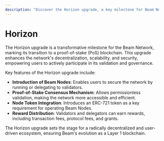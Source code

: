 ```yaml
---
description: "Discover the Horizon upgrade, a key milestone for Beam Network's transition to PoS, enhancing decentralization, scalability, and security while empowering user participation in validation and governance."
---
```


# Horizon

The Horizon upgrade is a transformative milestone for the Beam Network, marking its transition to a proof-of-stake (PoS) blockchain. This upgrade enhances the network's decentralization, scalability, and security, empowering users to actively participate in its validation and governance.

Key features of the Horizon upgrade include:
- **Introduction of Beam Nodes**: Enables users to secure the network by running or delegating to validators.
- **Proof-of-Stake Consensus Mechanism**: Allows permissionless validation, making the network more accessible and efficient.
- **Node Token Integration**: Introduces an ERC-721 token as a key requirement for operating Beam Nodes.
- **Reward Distribution**: Validators and delegators can earn rewards, including transaction fees, protocol fees, and grants.

The Horizon upgrade sets the stage for a radically decentralized and user-driven ecosystem, ensuring Beam's evolution as a Layer 1 blockchain.
